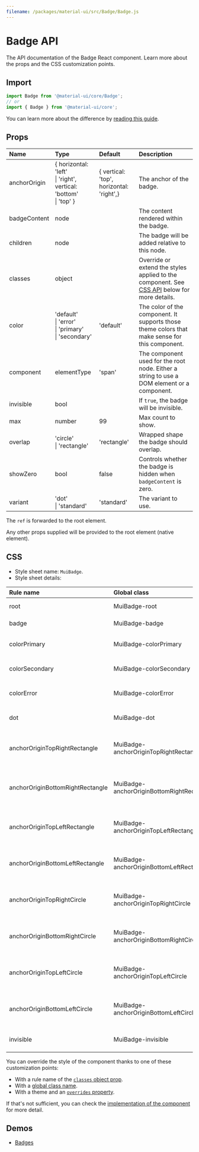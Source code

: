 ```yaml
---
filename: /packages/material-ui/src/Badge/Badge.js
---
```



<!--- This documentation is automatically generated, do not try to edit it. -->

# Badge API

<p className="description">The API documentation of the Badge React component. Learn more about the props and the CSS customization points.</p>

## Import

```js
import Badge from '@material-ui/core/Badge';
// or
import { Badge } from '@material-ui/core';
```

You can learn more about the difference by [reading this guide](/guides/minimizing-bundle-size/).



## Props

| Name | Type | Default | Description |
|:-----|:-----|:--------|:------------|
| <span className="prop-name">anchorOrigin</span> | <span className="prop-type">{ horizontal: 'left'<br />&#124;&nbsp;'right', vertical: 'bottom'<br />&#124;&nbsp;'top' }</span> | <span className="prop-default">{  vertical: 'top',  horizontal: 'right',}</span> | The anchor of the badge. |
| <span className="prop-name">badgeContent</span> | <span className="prop-type">node</span> |  | The content rendered within the badge. |
| <span className="prop-name">children</span> | <span className="prop-type">node</span> |  | The badge will be added relative to this node. |
| <span className="prop-name">classes</span> | <span className="prop-type">object</span> |  | Override or extend the styles applied to the component. See [CSS API](#css) below for more details. |
| <span className="prop-name">color</span> | <span className="prop-type">'default'<br />&#124;&nbsp;'error'<br />&#124;&nbsp;'primary'<br />&#124;&nbsp;'secondary'</span> | <span className="prop-default">'default'</span> | The color of the component. It supports those theme colors that make sense for this component. |
| <span className="prop-name">component</span> | <span className="prop-type">elementType</span> | <span className="prop-default">'span'</span> | The component used for the root node. Either a string to use a DOM element or a component. |
| <span className="prop-name">invisible</span> | <span className="prop-type">bool</span> |  | If `true`, the badge will be invisible. |
| <span className="prop-name">max</span> | <span className="prop-type">number</span> | <span className="prop-default">99</span> | Max count to show. |
| <span className="prop-name">overlap</span> | <span className="prop-type">'circle'<br />&#124;&nbsp;'rectangle'</span> | <span className="prop-default">'rectangle'</span> | Wrapped shape the badge should overlap. |
| <span className="prop-name">showZero</span> | <span className="prop-type">bool</span> | <span className="prop-default">false</span> | Controls whether the badge is hidden when `badgeContent` is zero. |
| <span className="prop-name">variant</span> | <span className="prop-type">'dot'<br />&#124;&nbsp;'standard'</span> | <span className="prop-default">'standard'</span> | The variant to use. |

The `ref` is forwarded to the root element.

Any other props supplied will be provided to the root element (native element).

## CSS

- Style sheet name: `MuiBadge`.
- Style sheet details:

| Rule name | Global class | Description |
|:-----|:-------------|:------------|
| <span className="prop-name">root</span> | <span className="prop-name">MuiBadge-root</span> | Styles applied to the root element.
| <span className="prop-name">badge</span> | <span className="prop-name">MuiBadge-badge</span> | Styles applied to the badge `span` element.
| <span className="prop-name">colorPrimary</span> | <span className="prop-name">MuiBadge-colorPrimary</span> | Styles applied to the root element if `color="primary"`.
| <span className="prop-name">colorSecondary</span> | <span className="prop-name">MuiBadge-colorSecondary</span> | Styles applied to the root element if `color="secondary"`.
| <span className="prop-name">colorError</span> | <span className="prop-name">MuiBadge-colorError</span> | Styles applied to the root element if `color="error"`.
| <span className="prop-name">dot</span> | <span className="prop-name">MuiBadge-dot</span> | Styles applied to the root element if `variant="dot"`.
| <span className="prop-name">anchorOriginTopRightRectangle</span> | <span className="prop-name">MuiBadge-anchorOriginTopRightRectangle</span> | Styles applied to the root element if `anchorOrigin={{ 'top', 'right' }} overlap="rectangle"`.
| <span className="prop-name">anchorOriginBottomRightRectangle</span> | <span className="prop-name">MuiBadge-anchorOriginBottomRightRectangle</span> | Styles applied to the root element if `anchorOrigin={{ 'bottom', 'right' }} overlap="rectangle"`.
| <span className="prop-name">anchorOriginTopLeftRectangle</span> | <span className="prop-name">MuiBadge-anchorOriginTopLeftRectangle</span> | Styles applied to the root element if `anchorOrigin={{ 'top', 'left' }} overlap="rectangle"`.
| <span className="prop-name">anchorOriginBottomLeftRectangle</span> | <span className="prop-name">MuiBadge-anchorOriginBottomLeftRectangle</span> | Styles applied to the root element if `anchorOrigin={{ 'bottom', 'left' }} overlap="rectangle"`.
| <span className="prop-name">anchorOriginTopRightCircle</span> | <span className="prop-name">MuiBadge-anchorOriginTopRightCircle</span> | Styles applied to the root element if `anchorOrigin={{ 'top', 'right' }} overlap="circle"`.
| <span className="prop-name">anchorOriginBottomRightCircle</span> | <span className="prop-name">MuiBadge-anchorOriginBottomRightCircle</span> | Styles applied to the root element if `anchorOrigin={{ 'bottom', 'right' }} overlap="circle"`.
| <span className="prop-name">anchorOriginTopLeftCircle</span> | <span className="prop-name">MuiBadge-anchorOriginTopLeftCircle</span> | Styles applied to the root element if `anchorOrigin={{ 'top', 'left' }} overlap="circle"`.
| <span className="prop-name">anchorOriginBottomLeftCircle</span> | <span className="prop-name">MuiBadge-anchorOriginBottomLeftCircle</span> | Styles applied to the root element if `anchorOrigin={{ 'bottom', 'left' }} overlap="circle"`.
| <span className="prop-name">invisible</span> | <span className="prop-name">MuiBadge-invisible</span> | Pseudo-class to the badge `span` element if `invisible={true}`.

You can override the style of the component thanks to one of these customization points:

- With a rule name of the [`classes` object prop](/customization/components/#overriding-styles-with-classes).
- With a [global class name](/customization/components/#overriding-styles-with-global-class-names).
- With a theme and an [`overrides` property](/customization/globals/#css).

If that's not sufficient, you can check the [implementation of the component](https://github.com/mui-org/material-ui/blob/master/packages/material-ui/src/Badge/Badge.js) for more detail.

## Demos

- [Badges](/components/badges/)

